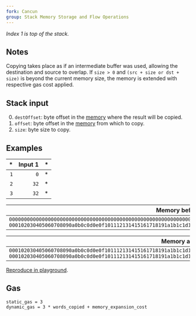 ```yaml
---
fork: Cancun
group: Stack Memory Storage and Flow Operations
---
```


*Index 1 is top of the stack.*

## Notes

Copying takes place as if an intermediate buffer was used, allowing the destination and source to overlap.
If `size > 0` and `(src + size or dst + size)` is beyond the current memory size, the memory is extended with respective gas cost applied.

## Stack input

0. `destOffset`: byte offset in the [memory](/about) where the result will be copied.
1. `offset`: byte offset in the [memory](/about) from which to copy.
2. `size`: byte size to copy.

## Examples

| * | Input 1 | * |
|--:|--------:|--:|
| `1` | `0` | * |
| `2` | `32` | * |
| `3` | `32` | * |

| Memory before |
|-------------:|
| `0000000000000000000000000000000000000000000000000000000000000000 000102030405060708090a0b0c0d0e0f101112131415161718191a1b1c1d1e1f` |

| Memory after |
|---------------------:|
| `000102030405060708090a0b0c0d0e0f101112131415161718191a1b1c1d1e1f 000102030405060708090a0b0c0d0e0f101112131415161718191a1b1c1d1e1f` |

[Reproduce in playground](/playground?fork=cancun&unit=Wei&codeType=Mnemonic&code='ySet%20the%20stateuv0x000102030405060708090a0b0c0d0e0f101112131415161718191a1b1c1d1e1f~32wMSTOREwwyExamplrsizroffset~0%20%2Fydestination%20offsetwMCOPY'~u1%20y%2F%2F%20w%5Cnv32%20uwPUSHre~vy%01ruvwy~_).

## Gas
    static_gas = 3
    dynamic_gas = 3 * words_copied + memory_expansion_cost
